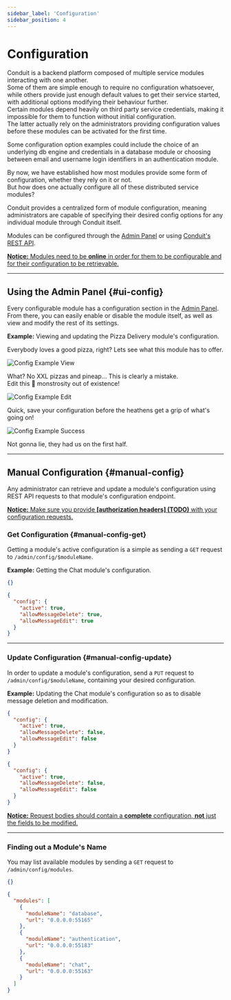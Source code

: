 ```yaml
---
sidebar_label: 'Configuration'
sidebar_position: 4
---
```


# Configuration

Conduit is a backend platform composed of multiple service modules interacting with one another.<br />
Some of them are simple enough to require no configuration whatsoever, while 
others provide just enough default values to get their service started, with additional options modifying their behaviour further.<br />
Certain modules depend heavily on third party service credentials, making it impossible for them to function without initial configuration.<br />
The latter actually rely on the administrators providing configuration values before these modules can be activated for the first time.<br />

Some configuration option examples could include the choice of an underlying db engine and credentials in a database module or 
choosing between email and username login identifiers in an authentication module.

By now, we have established how most modules provide some form of configuration, whether they rely on it or not.<br />
But how does one actually configure all of these distributed service modules?

Conduit provides a centralized form of module configuration, meaning administrators are capable of 
specifying their desired config options for any individual module through Conduit itself.

Modules can be configured through the [Admin Panel](admin-panel.mdx) or using [Conduit's REST API](router/1_rest.mdx).<br />

<ins><strong>Notice:</strong> Modules need to be <strong>online</strong> in order for them to be configurable and for their configuration to be retrievable.</ins>

-------------------------------------------------

## Using the Admin Panel {#ui-config}

Every configurable module has a configuration section in the [Admin Panel](admin-panel.mdx).<br/>
From there, you can easily enable or disable the module itself, as well as view and modify the rest of its settings.

**Example:** Viewing and updating the Pizza Delivery module's configuration.

Everybody loves a good pizza, right? Lets see what this module has to offer.<br />

![Config Example View](/img/config/admin/config_ex_view.png)

What? No XXL pizzas and pineap... This is clearly a mistake.<br />
Edit this 🍍 monstrosity out of existence!

![Config Example Edit](/img/config/admin/config_ex_edit.png)

Quick, save your configuration before the heathens get a grip of what's going on!

![Config Example Success](/img/config/admin/config_ex_success.png)

Not gonna lie, they had us on the first half.

-------------------------------------------------

## Manual Configuration {#manual-config}

Any administrator can retrieve and update a module's configuration using REST API requests to that module's configuration endpoint.

<ins><strong>Notice:</strong> Make sure you provide <strong>[authorization headers] (TODO)</strong> with your configuration requests.</ins>

### Get Configuration {#manual-config-get}

Getting a module's active configuration is a simple as sending a `GET` request to `/admin/config/$moduleName`.

**Example:** Getting the Chat module's configuration.

```json title="GET on /admin/config/chat"
{}
```

```json title="Response"
{
  "config": {
    "active": true,
    "allowMessageDelete": true,
    "allowMessageEdit": true
  }
}
```

-------------------------------------------------

### Update Configuration {#manual-config-update}

In order to update a module's configuration, send a `PUT` request to `/admin/config/$moduleName`, containing your desired configuration.

**Example:** Updating the Chat module's configuration so as to disable message deletion and modification.

```json title="PUT on /admin/config/chat"
{
  "config": {
    "active": true,
    "allowMessageDelete": false,
    "allowMessageEdit": false
  }
}
```

```json title="Response"
{
  "config": {
    "active": true,
    "allowMessageDelete": false,
    "allowMessageEdit": false
  }
}
```

<ins><strong>Notice:</strong> Request bodies should contain a <strong>complete</strong> configuration, <strong>not</strong> just the fields to be modified.</ins>

-------------------------------------------------

### Finding out a Module's Name

You may list available modules by sending a `GET` request to `/admin/config/modules`.

```json title="GET on /admin/config/modules"
{}
```

```json title="Example Response"
{
  "modules": [
    {
      "moduleName": "database",
      "url": "0.0.0.0:55165"
    },
    {
      "moduleName": "authentication",
      "url": "0.0.0.0:55183"
    },
    {
      "moduleName": "chat",
      "url": "0.0.0.0:55163"
    }
  ]
}
```
